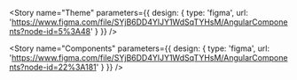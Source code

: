 

<Meta title="Introduction/Theme" decorators={[withDesign]}/>

<Story
  name="Theme"
  parameters={{
    design: {
      type: 'figma',
      url: 'https://www.figma.com/file/SYjB6DD4YlJY1WdSqTYHsM/AngularComponents?node-id=5%3A48'
    }
  }}
/>

<Story
  name="Components"
  parameters={{
    design: {
      type: 'figma',
      url: 'https://www.figma.com/file/SYjB6DD4YlJY1WdSqTYHsM/AngularComponents?node-id=22%3A181'
    }
  }}
/>

